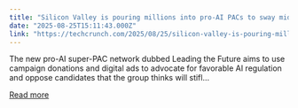 ```yaml
---
title: "Silicon Valley is pouring millions into pro-AI PACs to sway midterms"
date: "2025-08-25T15:11:43.000Z"
link: "https://techcrunch.com/2025/08/25/silicon-valley-is-pouring-millions-into-pro-ai-pacs-to-sway-midterms/"
---
```


The new pro-AI super-PAC network dubbed Leading the Future aims to use campaign donations and digital ads to advocate for favorable AI regulation and oppose candidates that the group thinks will stifl...

[Read more](https://techcrunch.com/2025/08/25/silicon-valley-is-pouring-millions-into-pro-ai-pacs-to-sway-midterms/)
